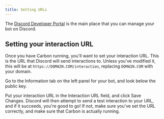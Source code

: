 ```yaml
---
title: Setting URLs
---
```


The [Discord Developer Portal](https://discord.com/developers/applications) is the main place that you can manage your bot on Discord.

## Setting your interaction URL

Once you have Carbon running, you'll want to set your interaction URL. This is the URL that Discord will send interactions to.
Unless you've modified it, this will be at `https://DOMAIN.COM/interaction`, replacing `DOMAIN.COM` with your domain.

Go to the Information tab on the left panel for your bot, and look below the public key. 

<ImageZoom src="https://cdn.buape.com/carbon/docs/urls.png" alt="Setting URLs" width={1806/4} height={790/4} />

Put your interaction URL in the Interaction URL field, and click Save Changes.
Discord will then attempt to send a test interaction to your URL, and if it succeeds, you're good to go!
If not, make sure you've set the URL correctly, and make sure that Carbon is actually running.